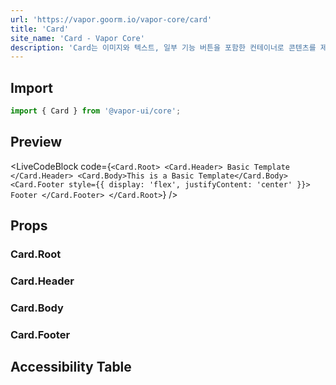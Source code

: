 ```yaml
---
url: 'https://vapor.goorm.io/vapor-core/card'
title: 'Card'
site_name: 'Card - Vapor Core'
description: 'Card는 이미지와 텍스트, 일부 기능 버튼을 포함한 컨테이너로 콘텐츠를 제공합니다.'
---
```


## Import

```js
import { Card } from '@vapor-ui/core';
```

## Preview

<LiveCodeBlock
    code={`<Card.Root>
    <Card.Header>
        Basic Template
    </Card.Header>
    <Card.Body>This is a Basic Template</Card.Body>
    <Card.Footer style={{ display: 'flex', justifyContent: 'center' }}>
        Footer
    </Card.Footer>
</Card.Root>`}
/>

## Props

### Card.Root

<PropsTable file="card" section="props" />

### Card.Header

<PropsTable file="card" section="headerProps" />

### Card.Body

<PropsTable file="card" section="bodyProps" />

### Card.Footer

<PropsTable file="card" section="footerProps" />

## Accessibility Table

<AccessibilityTable file="card" />
